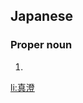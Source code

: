 ==Japanese==
{{ja-kanjitab|ま|すみ}}

===Proper noun===
{{ja-pos|proper|ますみ}}

# {{given name|male|lang=ja|sort=ますみ}}

[[li:真澄]]